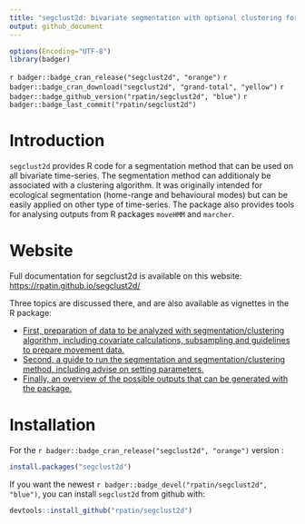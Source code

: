 ```yaml
---
title: "segclust2d: bivariate segmentation with optional clustering for R"
output: github_document
---
```



```r
options(Encoding="UTF-8")
library(badger)
```


`r badger::badge_cran_release("segclust2d", "orange")`
`r badger::badge_cran_download("segclust2d", "grand-total", "yellow")`
`r badger::badge_github_version("rpatin/segclust2d", "blue")`
`r badger::badge_last_commit("rpatin/segclust2d")`

# Introduction

`segclust2d` provides R code for a segmentation method that can be used on all bivariate time-series. The segmentation method can additionaly be associated with a
clustering algorithm. It was originally intended for ecological segmentation
(home-range and behavioural modes) but can be easily applied on other type of
time-series. The package also provides tools for analysing outputs from R
packages `moveHMM` and `marcher`.

# Website

Full documentation for segclust2d is available on this website:
[https://rpatin.github.io/segclust2d/](https://rpatin.github.io/segclust2d/)

Three topics are discussed there, and are also available as vignettes in the R package:


- [First, preparation of data to be analyzed with segmentation/clustering algorithm, including covariate calculations, subsampling and guidelines to prepare movement data.](https://rpatin.github.io/segclust2d/articles/v01_preparing_data.html)
- [Second, a guide to run the segmentation and segmentation/clustering method, including advise on setting parameters.](https://rpatin.github.io/segclust2d/articles/v02_run_segclust2d.html)
- [Finally, an overview of the possible outputs that can be generated with the package.](https://rpatin.github.io/segclust2d/articles/v03_explore_outputs.html)

# Installation

For the `r badger::badge_cran_release("segclust2d", "orange")` version  : 
```r
install.packages("segclust2d")
```

If you want the newest `r badger::badge_devel("rpatin/segclust2d", "blue")`, you
can install `segclust2d` from github  with:

```r
devtools::install_github("rpatin/segclust2d")
```

